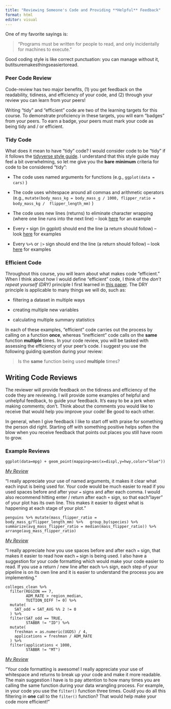 ```yaml
---
title: "Reviewing Someone's Code and Providing **Helpful** Feedback"
format: html
editor: visual
---
```


One of my favorite sayings is:

> "Programs must be written for people to read, and only incidentally for machines to execute."

Good coding style is like correct punctuation: you can manage without it, butitsuremakesthingseasiertoread.

### Peer Code Review

Code-review has two major benefits, (1) you get feedback on the readability, tidiness, and efficiency of your code, and (2) through your review you can learn from your peers!

Writing "tidy" and "efficient" code are two of the learning targets for this course. To demonstrate proficiency in these targets, you will earn "badges" from your peers. To earn a badge, your peers must mark your code as being tidy and / or efficient.

### Tidy Code

What does it mean to have "tidy" code? I would consider code to be "tidy" if it follows the [tidyverse style guide](https://style.tidyverse.org/syntax.html). I understand that this style guide may feel a bit overwhelming, so let me give you the **bare** **minimum** criteria for code to be considered "tidy":

-   The code uses named arguments for functions (e.g., `ggplot(data = cars)` )

-   The code uses whitespace around all commas and arithmetic operators (e.g., `mutate(body_mass_kg = body_mass_g / 1000, flipper_ratio = body_mass_kg /  flipper_length_mm)` )

-   The code uses new lines (returns) to eliminate character wrapping (where one line runs into the next line) -- look [here](https://style.tidyverse.org/syntax.html#long-lines) for an example

-   Every `+` sign (in ggplot) should end the line (a return should follow) -- look [here](https://style.tidyverse.org/ggplot2.html) for examples

-   Every `%>%` or `|>` sign should end the line (a return should follow) -- look [here](https://style.tidyverse.org/pipes.html) for examples

### Efficient Code

Throughout this course, you will learn about what makes code "efficient." When I think about how I would define "efficient" code, I think of the *don't repeat yourself (DRY)* principle I first learned in [this paper](https://journals.plos.org/plosbiology/article?id=10.1371/journal.pbio.1001745#s5). The DRY principle is applicable to many things we will do, such as:

-   filtering a dataset in multiple ways

-   creating multiple new variables

-   calculating multiple summary statistics

In each of these examples, "efficient" code carries out the process by calling on a function **once**, whereas "inefficient" code calls on the **same** function **multiple** times. In your code review, you will be tasked with assessing the efficiency of your peer's code. I suggest you use the following guiding question during your review:

> Is the **same** function being used **multiple** times?

## Writing Code Reviews

The reviewer will provide feedback on the tidiness and efficiency of the code they are reviewing. I will provide some examples of helpful and unhelpful feedback, to guide your feedback. It's easy to be a jerk when making comments; don't. Think about the comments you would like to receive that would help you improve your code! Be good to each other.

In general, when I give feedback I like to start off with praise for something the person did right. Starting off with something positive helps soften the blow when you receive feedback that points out places you still have room to grow.

### Example Reviews

    ggplot(data=mpg) + geom_point(mapping=aes(x=displ,y=hwy,color="blue"))

[*My Review*]{.underline}

"I really appreciate your use of named arguments, it makes it clear what each input is being used for. Your code would be much easier to read if you used spaces before and after your `=` signs and after each comma. I would also recommend hitting enter / return after each `+` sign, so that each"layer" of your plot has its own line. This makes it easier to digest what is happening at each stage of your plot."\

    penguins %>% mutate(mass_flipper_ratio = body_mass_g/flipper_length_mm) %>%   group_by(species) %>% summarize(avg_mass_flipper_ratio = median(mass_flipper_ratio)) %>% arrange(avg_mass_flipper_ratio)

[*My Review*]{.underline}

"I really appreciate how you use spaces before and after each `=` sign, that makes it easier to read how each `=` sign is being used. I also have a suggestion for your code formatting which would make your code easier to read. If you use a return / new line after each `%>%` sign, each step of your pipeline is on its own line and it is easier to understand the process you are implementing."

    colleges_clean %>%
      filter(REGION == 7,
             ADM_RATE > region_median,
             TUITION_DIFF != 0) %>%
      mutate(
        SAT_odd = SAT_AVG %% 2 != 0
      ) %>%
      filter(SAT_odd == TRUE,
             STABBR != "ID") %>%
      mutate(
        freshman = as.numeric(UGDS) / 4, 
        applications = freshman / ADM_RATE
      ) %>%
      filter(applications < 1000, 
             STABBR != "MT")

[*My Review*]{.underline}

"Your code formatting is awesome! I really appreciate your use of whitespace and returns to break up your code and make it more readable. The main suggestion I have is to pay attention to how many times you are calling the same function during your data wrangling process. For example, in your code you use the `filter()` function three times. Could you do all this filtering in **one** call to the `filter()` function? That would help make your code more efficient!"
